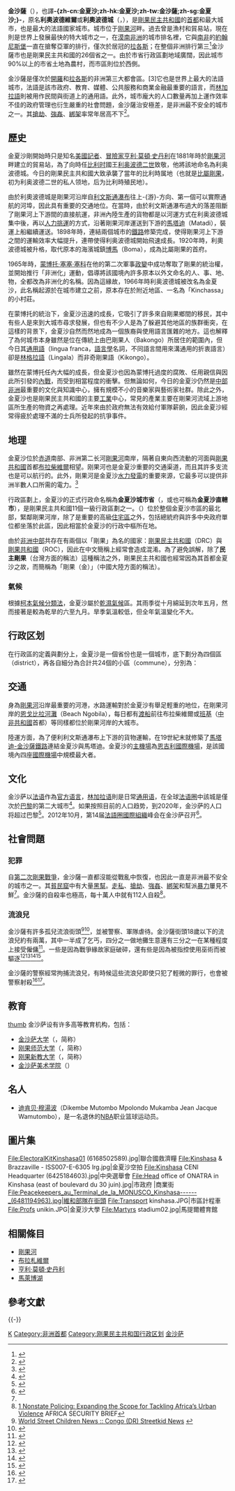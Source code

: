 {{noteTA
|T=zh-cn:金沙萨;zh-hk:金沙薩;zh-tw:金夏沙;zh-sg:金沙萨;
|1=zh-cn:金沙萨;zh-hk:金沙薩;zh-tw:金夏沙;zh-sg:金沙萨;
|2=zh-tw:拉哥斯;zh-cn:拉各斯;zh-hk:拉各斯;
|3=zh-tw:雷堡市;zh-cn:利奥波德维尔;zh-hk:利奧波德維爾;
|4=zh-tw:雷堡城;zh-cn:利奥波德城;zh-hk:利奧波德城;
}}
{{Infobox settlement
<!--See Template:Infobox settlement for additional fields that may be available-->
<!--See the Table at Infobox settlement for all fields and descriptions of usage-->
<!-- Basic info  ---------------->
|name                   = 金沙萨
|official_name           = Ville de Kinshasa
|other_name             =
|native_name            = Kinshasa
|nickname               = Kin la belle<br/>美麗的金夏沙
|Motto                  = Lusk Fasque World Capital
|settlement_type        = 首都 <!-- e.g. Town, Village, City, etc.-->
|total_type             = 城市省 <!-- to set a non-standard label for total area and population rows -->
|motto                  =
<!-- images and maps  ----------->
|image_skyline          = Vue Kinshasa.jpg
|imagesize              =
|image_caption          = 金沙薩市中心和天際線
|image_flag             = Kinshasha Flag.svg
|flag_size              =
|image_seal             = Coat of arms of Kinshasa.svg
|seal_size              = 50px
|image_shield           =
|shield_size            =
|image_map              = 
|mapsize                = 200
|map_caption            = 金沙薩在刚果民主共和国的位置
|pushpin_map            = Democratic Republic of the Congo <!-- the name of a location map as per [[Template:Location_map|Template:Location_map]] -->
|pushpin_label_position = <!-- the position of the pushpin label: left, right, top, bottom, none -->
|pushpin_map_caption    =
|pushpin_mapsize        =
<!-- Location -->
|coordinates_display    = inline,title
|coordinates_region     = CD
|subdivision_type       = 国家
|subdivision_name       = {{COD}}
|subdivision_type1      = [[刚果民主共和国行政区划|省]]
|subdivision_name1      = 金沙萨
|subdivision_type2      =
|subdivision_name2      =
<!-- Smaller parts (e.g. boroughs of a city) and seat of government -->
|seat_type              =行政中心
|seat                   ={{link-en|贡贝区|La Gombe (Kinshasa)|贡贝区}}
|parts_type             ={{link-en|金沙萨市镇列表|Communes of Kinshasa|市镇}}
|parts_style            = coll
|parts                  = <!-- parts text, or header for parts list -->
|p1={{link-en|班达隆瓦|Bandalungwa}}
|p2={{link-en|巴伦布|Barumbu}}
|p3={{link-en|本布|Bumbu}}
|p4={{link-en|贡贝区|Gombe, Kinshasa}}
|p5={{link-en|卡拉姆区|Kalamu}}
|p6={{link-en|卡萨武布 (金沙萨)|Kasa-Vubu}}
|p7={{link-en|金班塞克|Kimbanseke}}
|p8={{link-en|金沙萨市区|Kinshasa (commune)}}
|p9=[[金坦波|金坦波]]
|p10={{link-en|金森索|Kisenso}}
|p11={{link-en|伦巴区|Lemba, Kinshasa}}
|p12={{link-en|利美泰|Limete}}
|p13={{link-en|玲瓦拉|Lingwala}}
|p14={{link-en|马卡拉|Makala}}
|p15={{link-en|马卢库|Maluku, Kinshasa}}
|p16={{link-en|马希纳 (金沙萨)|Masina, Kinshasa}}
|p17={{link-en|马泰泰|Matete}}
|p18={{link-en|恩加夫拉山|Mont Ngafula}}
|p19={{link-en|恩吉利|Ndjili, Kinshasa}}
|p20={{link-en|恩加巴|Ngaba}}
|p21={{link-en|恩加利埃马|Ngaliema}}
|p22={{link-en|恩基里－恩基里|Ngiri-Ngiri}}
|p23={{link-en|恩塞列|Nsele}}
|p24={{link-en|塞兰包|Selembao}}
<!-- Politics ----------------->
|government_footnotes   =
|government_type        =
|leader_title           ={{link-en|金沙萨省长列表|List of Governors of Kinshasa|省长}}
|leader_name            ={{link-en|安德烈·金布塔|André Kimbuta}}
|leader_title1          =  <!-- for places with, say, both a mayor and a city manager -->
|leader_name1           =
|established_title      = 成立
|established_date       = 1881
<!-- Area    --------------------->
|area_magnitude           = 1 E9
|area_footnotes           = <ref name="area">{{cite web|url=http://www.kinshasa.cd/index.php?option=com_content&view=article&id=300|title=Géographie de Kinshasa|publisher=Ville de Kinshasa|accessdate=2012-06-25|archive-url=https://web.archive.org/web/20120723091147/http://www.kinshasa.cd/index.php?option=com_content&view=article&id=300|archive-date=2012-07-23|dead-url=yes}}</ref>
|area_total_km2           = 9965<!-- ALL fields with measurements are subject to automatic unit conversion-->
|area_land_km2            = 
|area_water_km2           =
|area_water_percent       =
|area_urban_footnotes = <ref name="population" />
|area_urban_km2 = 583<!-- ALL fields with measurements are subject to automatic unit conversion-->
<!-- Elevation -------------------------->
|elevation_footnotes      =  <!--for references: use tags-->
|elevation_m              = 240
|elevation_max_m          =
|elevation_min_m          =
<!-- Population   ----------------------->
|population_as_of               =2012
|population_footnotes           =<ref name="population" />
|population_note                =
|population_total               = 9046000
|population_density_km2         = auto
|population_density_sq_mi       =
|population_urban_footnotes = <ref name="population" />
|population_urban = 9046000
|population_density_urban_km2         = auto
|population_blank1_title        =[[國家語言|语言]]
|population_blank1              =[[法语|法语]]
<!-- General information  --------------->
|timezone               = UTC +1
|utc_offset             =
|timezone_DST           =
|utc_offset_DST         =
|coor_type              = <!-- can be used to specify what the coordinates refer to -->
|latd=4 |latm=19 |lats=30 |latNS=S
|longd=15 |longm=19 |longs=20 |longEW=E
<!-- Area/postal codes & others -------->
|postal_code_type       =  <!-- enter ZIP code, Postcode, Post code, Postal code... -->
|postal_code            =
|area_code              = 243 + 9
|website                = [http://www.kinshasa.cd/ www.kinshasa.cd]
|footnotes              =
}}
'''金沙薩'''（{{lang-fr|Kinshasa}}{{IPA-fr|kinʃasa||}}），也譯'''-{zh-cn:金夏沙;zh-hk:金夏沙;zh-tw:金沙薩;zh-sg:金夏沙;}-'''，原名'''利奧波德維爾'''或'''利奧波德城'''（{{lang-fr|Léopoldville}}，{{lang-nl|Leopoldstad}}），是[[剛果民主共和國|剛果民主共和國]]的[[首都|首都]]和最大城市，也是最大的法語國家城市。城市位于[[刚果河|刚果河]]畔。過去曾是漁村和貿易站，現在則是世界上發展最快的特大城市之一，在[[漠南非洲|漠南非洲]]的城市排名裡，它與[[南非|南非]]的[[約翰尼斯堡|約翰尼斯堡]]一直在搶奪亞軍的排行，僅次於居冠的[[拉各斯|拉各斯]]；在整個非洲排行第三<ref name="population">{{cite web |url=http://www.demographia.com/db-worldua.pdf |title=DemographiaWorld Urban Areas - 8th Annual Edition |publisher=[[Demographia|Demographia]] |format=PDF |date=April 2012 |accessdate=2012-06-25 |archive-date=2018-05-03 |archive-url=https://web.archive.org/web/20180503021711/http://www.demographia.com/db-worldua.pdf |dead-url=no }}</ref>金沙薩市也是剛果民主共和國的26個省之一。由於市省行政區劃地域廣闊，因此城市90%以上的市省土地為農村，而市區則位於西側。


金沙薩是僅次於[[開羅|開羅]]和[[拉各斯|拉各斯]]的非洲第三大都會區。[3]它也是世界上最大的法語城市，法語是該市政府、教育、媒體、公共服務和商業金融最重要的語言，而[[林加拉语|林加拉語]]則被用作民間與街道上的通用語。此外，城市龐大的人口數量再加上運作效率不佳的政府管理也衍生嚴重的社會問題，金沙薩治安極差，是非洲最不安全的城市之一。其[[搶劫|搶劫]]、[[強姦|強姦]]、[[綁架|綁架]]率常年居高不下<ref name="安全">{{cite web|url=http://travel.state.gov/travel/cis_pa_tw/cis/cis_1104.html |title=U.S. Dept. of State – Congo, Democratic Republic of the Country Specific Information |accessdate=15 December 2010 |publisher=United States Department of State |deadurl=yes |archiveurl=https://web.archive.org/web/20101219124428/http://travel.state.gov/travel/cis_pa_tw/cis/cis_1104.html |archivedate=2010-12-19}}</ref>。
== 歷史 ==
金夏沙剛開始時只是知名[[美國|美國]][[記者|記者]]、[[冒險者|冒險家]][[亨利·莫頓·史丹利|亨利·莫頓·史丹利]]在1881年時於[[剛果河|剛果河]]畔建立的貿易站，為了向時任[[比利时|比利时]]國王[[利奥波德二世_(比利时)|利奥波德二世]]致敬，他將該地命名為利奥波德城。今日的剛果民主共和國大致承襲了當年的比利時属地（也就是[[比屬剛果|比屬剛果]]，初为利奥波德二世的私人领地，后为比利時殖民地）。

由於利奧波德城是剛果河沿岸自[[李文斯頓瀑布|利文斯通瀑布]]往上-{游}-方向、第一個可以實際通航的河埠，因此具有重要的交通地位。在當時，由於利文斯通瀑布過大的落差阻斷了剛果河上下游間的直接航運，非洲內陸生產的貨物都是以河運方式在利奥波德城集中後，再以[[挑夫|人力挑運]]的方式，沿著剛果河岸運送到下游的[[馬塔迪|馬塔迪]]（Matadi），裝運上船繼續運送。1898年時，連結兩個城市的[[鐵路|鐵路]]修築完成，使得剛果河上下游之間的運輸效率大幅提升，連帶使得利奥波德城開始飛速成長。1920年時，利奧波德城被升格，取代原本的海濱城鎮[[博馬|博馬]]（Boma），成為比屬剛果的首府。

1965年時，[[蒙博托·塞塞·塞科|蒙博托·塞塞·塞科]]在他的第二次軍事[[政變|政變]]中成功奪取了剛果的統治權，並開始推行「非洲化」運動，倡導將該國境內許多原本以外文命名的人、事、地、物，全都改為非洲化的名稱。因為這緣故，1966年時利奥波德城被改名為金夏沙，此名稱起源於在城市建立之前，原本存在於附近地區、一名為「Kinchassa」的小村莊。

在蒙博托的統治下，金夏沙迅速的成長，它吸引了許多來自剛果鄉間的移民，其中有些人是來到大城市尋求發展，但也有不少人是為了躲避其他地區的族群衝突，在這樣的背景下，金夏沙自然而然地成為一個族裔與使用語言匯雜的地方。這也解釋了為何城市本身雖然是位在傳統上由巴剛果人（Bakongo）所居住的範圍內，但今日其[[通用語|通用語]]（lingua franca，[[語言學|語言學]]名詞，不同語言間用來溝通用的折衷語言）卻是[[林格拉語|林格拉語]]（Lingala）而非奇剛果語（Kikongo）。

雖然在蒙博托任內大幅的成長，但金夏沙也因為蒙博托過度的腐敗、任用親信與因此所引發的[[內戰|內戰]]，而受到相當程度的衝擊。但無論如何，今日的金夏沙仍然是[[中部非洲|中部非洲]]最重要的文化與知識中心，擁有規模不小的音樂家與藝術家社群。除此之外，金夏沙也是剛果民主共和國的主要[[工業|工業]]中心，常見的產業主要在剛果河流域上游地區所生產的物資之再處理。近年來由於政府無法有效給付軍隊薪餉，因此金夏沙經常得疲於處理不滿的士兵所發起的抗爭事件。

== 地理 ==

金夏沙位於[[赤道|赤道]]南部、非洲第二长河[[剛果河|剛果河]]南岸，隔著自東向西流動的河面與[[剛果共和國|剛果共和國]]首都[[布拉柴維爾|布拉柴維爾]]相望。刚果河也是金夏沙重要的交通渠道，而且其許多支流也是可以航行的。此外，剛果河是金夏沙[[水力發電|水力發電]]的重要來源，它最多可以提供非洲半數人口所需的電力。<ref>{{cite news|url=http://www.nytimes.com/2007/06/19/business/worldbusiness/19iht-rnrghydro.1.6204822.html|title=Giant dam projects aim to transform African power supplies|accessdate=15 December 2010|work=New York Times|first=Sarah J.|last=Wachter|date=19 June 2007}}</ref>

行政區劃上，金夏沙的正式行政命名稱為'''金夏沙城市省'''（{{lang-fr|Ville-Province de Kinshasa}}，或也可稱為'''金夏沙直轄市'''），是剛果民主共和國11個一級行政區劃之一。{{link-fr|貢貝區|Gombe (Kinshasa)}}（{{lang|fr|La Gombe}}）位於整個金夏沙市區的最北部，緊鄰剛果河岸，除了是重要的高級[[住宅區|住宅區]]之外，包括總統府與許多中央政府單位都坐落於此區，因此相當於金夏沙的行政中樞所在地。

由於[[非洲中部|非洲中部]]共存在有兩個以「剛果」為名的國家：[[剛果民主共和國|剛果民主共和國]]（DRC）與[[剛果共和國|剛果共和國]]（ROC），因此在中文簡稱上經常會造成混淆。為了避免誤解，除了'''民主剛果'''（台灣方面的稱法）這種稱法之外，剛果民主共和國也經常因為其首都金夏沙之故，而簡稱為「剛果（金）」（中國大陸方面的稱法）。

===氣候===
根據[[柯本氣候分類法|柯本氣候分類法]]，金夏沙屬於[[熱帶乾濕季氣候|乾濕氣候]]區。其雨季從十月綿延到次年五月，然而接著是較為乾旱的六至九月。旱季氣溫較低，但全年氣溫變化不大。

{{Weather box
|location = 金夏沙
|metric first = yes
|single line = yes
|Jan record high C = 36
|Feb record high C = 36
|Mar record high C = 36
|Apr record high C = 36
|May record high C = 35
|Jun record high C = 34
|Jul record high C = 32
|Aug record high C = 35
|Sep record high C = 36
|Oct record high C = 36
|Nov record high C = 34
|Dec record high C = 36
|year record high C = 36
|Jan high C = 31
|Feb high C = 31
|Mar high C = 32
|Apr high C = 32
|May high C = 31
|Jun high C = 29
|Jul high C = 27
|Aug high C = 29
|Sep high C = 31
|Oct high C = 31
|Nov high C = 31
|Dec high C = 30
|year high C = 30
|Jan mean C = 26
|Feb mean C = 26.5
|Mar mean C = 27
|Apr mean C = 27
|May mean C = 26.5
|Jun mean C = 24
|Jul mean C = 22.5
|Aug mean C = 23.5
|Sep mean C = 25.5
|Oct mean C = 26
|Nov mean C = 26.5
|Dec mean C = 25.5
|year mean C = 25.5
|Jan low C = 21
|Feb low C = 22
|Mar low C = 22
|Apr low C = 22
|May low C = 22
|Jun low C = 19
|Jul low C = 18
|Aug low C = 18
|Sep low C = 20
|Oct low C = 21
|Nov low C = 22
|Dec low C = 21
|year low C = 21
|Jan record low C = 18
|Feb record low C = 18
|Mar record low C = 18
|Apr record low C = 19
|May record low C = 18
|Jun record low C = 15
|Jul record low C = 14
|Aug record low C = 14
|Sep record low C = 16
|Oct record low C = 15
|Nov record low C = 17
|Dec record low C = 17
|year record low C = 14
|Jan rain days= 11
|Feb rain days= 11
|Mar rain days= 12
|Apr rain days= 16
|May rain days= 12
|Jun rain days= 1
|Jul rain days= 0
|Aug rain days= 1
|Sep rain days= 5
|Oct rain days= 11
|Nov rain days= 16
|Dec rain days= 15
|Jan rain mm = 135
|Feb rain mm = 145
|Mar rain mm = 196
|Apr rain mm = 196
|May rain mm = 159
|Jun rain mm = 8
|Jul rain mm = 3
|Aug rain mm = 3
|Sep rain mm = 30
|Oct rain mm = 119
|Nov rain mm = 222
|Dec rain mm = 142
|Jan sun= 124
|Feb sun= 140
|Mar sun= 155
|Apr sun= 150
|May sun= 155
|Jun sun= 120
|Jul sun= 124
|Aug sun= 155
|Sep sun= 120
|Oct sun= 155
|Nov sun= 150
|Dec sun= 124
|source 1 = BBC Weather<ref name="weather1">{{cite web|url=http://www.bbc.co.uk/weather/2314302|title=Average Conditions Kinshasa, Congo Democratic Republic|accessdate=27 March 2011|publisher=BBC  Weather|archive-date=2013-05-10|archive-url=https://www.webcitation.org/6GW5pUMJc?url=http://www.bbc.co.uk/weather/2314302|dead-url=no}}</ref>
|date=August 2010
}}

== 行政区划 ==
在行政區的定義與劃分上，金夏沙是一個省份也是一個城市，底下劃分為四個區（district），再各自細分為合計共24個的小區（commune），分別為：
{{col|
* {{link-fr|福納區|Funa}}<br>（district de la Funa）
** {{link-fr|班达隆瓦|Bandalungwa}}（{{lang|fr|Bandalungwa}}）
** {{link-fr|本布|Bumbu}}（{{lang|fr|Bumbu}}）
** {{link-fr|卡拉姆区|Kalamu (Kinshasa)|卡拉姆}}（Kalamu）
** {{link-fr|卡萨武布区|Kasa-Vubu (commune)|卡薩武布}}（{{lang|fr|Kasa-Vubu}}）
** {{link-fr|马卡拉|Makala}}（Makala）
** {{link-fr|恩基里－恩基里|Ngiri-Ngiri}}（{{lang|fr|Ngiri-Ngiri}}）
** {{link-fr|塞兰包|Selembao}}（{{lang|fr|Selembao}}）
|
* {{link-fr|盧昆加區|Lukunga (district)}}<br>（district de la Lukunga）
** {{link-fr|巴伦布|Barumbu}}（{{lang|fr|Barumbu}}）
** {{link-fr|贡贝区|Gombe (Kinshasa)|貢貝}}（{{lang|fr|Gombe}}）
** {{link-fr|金沙萨区|Kinshasa (commune)|金夏沙}}（{{lang|fr|Kinshasa}}）
** [[金坦波|金坦波]]（{{lang|fr|Kintambo}}）
** {{link-fr|玲瓦拉|Lingwala}}（{{lang|fr|Lingwala}}）
** {{link-fr|恩加利埃马|Ngaliema}}（{{lang|fr|Ngaliema}}）
|
* {{link-fr|蒙丹巴區|Mont-Amba}}<br>（district de Mont-Amba）
** {{link-fr|金森索|Kisenso}}（{{lang|fr|Kinsenso}}）
** {{link-fr|伦巴区|Lemba (Kinshasa)|伦巴}}（{{lang|fr|Lemba}}）
** {{link-fr|利美泰|Limete}}（{{lang|fr|Limete}}）
** {{link-fr|马泰泰|Matete}}（{{lang|fr|Matete}}）
** {{link-fr|恩加巴|Ngaba}}（{{lang|fr|Ngaba}}）
** {{link-fr|恩加夫拉山|Mont-Ngafula}}（{{lang|fr|Mont Ngafula}}）
|
* {{link-fr|特香古區|Tshangu}}<br>（district de la Tshangu）
** {{link-fr|金班塞克|Kimbanseke}}（{{lang|fr|Kimbanseke}}）
** {{link-fr|马卢库|Maluku (Kinshasa)}}（{{lang|fr|Maluku}}）
** {{link-fr|马希纳区|Masina}}（{{lang|fr|Masina}}）
** {{link-fr|恩吉利|Ndjili}}（{{lang|fr|Ndjili}}）
** {{link-fr|恩塞勒|Nsele}}（{{lang|fr|Nsele}}）
}}
{{Image|zh-hans=Malaibohu-zh.png|zh-hant=Malaibohu-zh-tw.png|thumb|right|250px|-{zh-hans:金沙萨与布拉柴维尔隔刚果河相望; zh-hant:金夏沙與布拉札維爾隔剛果河相望;}-}}
{{金沙萨行政区|right}}

== 交通 ==
身為[[剛果河|剛果河]]沿岸最重要的河港，水路運輸對於金夏沙有舉足輕重的地位，在剛果河岸的[[恩戈比拉河灘|恩戈比拉河灘]]（Beach Ngobila），每日都有[[渡輪|渡船]]前往布拉柴維爾或[[班基|班基]]（[[中非共和國|中非共和國]]首都）等同樣都位於剛果河岸的大城市。

陸運方面，為了便利利文斯通瀑布上下游的貨物運輸，在19世紀末就修築了[[馬塔迪-金沙薩鐵路|馬塔迪-金沙薩鐵路]]連結金夏沙與馬塔迪。金夏沙的[[機場|主機場]]為[[恩吉利國際機場|恩吉利國際機場]]，是該國境內四座[[國際機場|國際機場]]中規模最大者。

==文化==
金沙萨以[[法语|法语]]作為[[官方语言|官方语言]]，[[林加拉语|林加拉语]]則是日常[[通用语|通用语]]，在全球[[法语圈|法语圈]]中該城是僅次於[[巴黎|巴黎]]的第二大城市<ref>{{cite book |url=http://books.google.fr/books?id=Le_8WMk1Pr4C&lpg=PA111&dq=french%20lingala%20kinshasa&pg=PA103#v=onepage&q&f=false |title=Globalization and Language Vitality: Perspectives from Africa, pp. 103 & 109 |author=Cécile B. Vigouroux & Salikoko S. Mufwene |accessdate=2012-06-25}}</ref>。如果按照目前的人口趋势，到2020年，金沙萨的人口将超过巴黎<ref>{{cite web|url=http://esa.un.org/unpd/wup/CD-ROM/WUP2011-F11a-30_Largest_Cities.xls |title=Time series of the population of the 30 largest urban agglomerations in 2011 ranked by population size, 1950-2025 |publisher=United Nations, Population Division |format=XLS |accessdate=2012-06-25 |deadurl=yes |archiveurl=https://web.archive.org/web/20120704051126/http://esa.un.org/unpd/wup/CD-ROM/WUP2011-F11a-30_Largest_Cities.xls |archivedate=2012-07-04 }}</ref>。2012年10月，第14届[[法語圈國際組織|法語圈國際組織]]峰会在金沙萨召开<ref>{{cite web |url=http://www.francophonie.org/XIVe-Sommet-de-la-Francophonie,36849.html |title=XIVe Sommet de la Francophonie |publisher=[[Organisation_internationale_de_la_Francophonie|OIF]] |accessdate=2012-06-25 |archive-url=https://web.archive.org/web/20120619065536/http://www.francophonie.org/XIVe-Sommet-de-la-Francophonie,36849.html |archive-date=2012-06-19 |dead-url=yes }}</ref>。

==社會問題==
===犯罪===
自[[第二次剛果戰爭|第二次剛果戰爭]]，金沙薩一直都沒能從戰亂中恢復，也因此一直是非洲最不安全的城市之一。其[[貧民窟|貧民窟]]中有大量[[黑幫|黑幫]]。[[走私|走私]]、[[搶劫|搶劫]]、[[強姦|強姦]]、[[綁架|綁架]]和幫派[[暴力|暴力]]屢見不鮮<ref name="安全"/>。金沙薩的自殺率也極高，每十萬人中就有112人自殺<ref>[http://africacenter.org/wp-content/uploads/2010/09/AfricaBrief-7.pdf 1 Nonstate Policing: Expanding the Scope for Tackling Africa’s Urban Violence] {{Wayback|url=http://africacenter.org/wp-content/uploads/2010/09/AfricaBrief-7.pdf |date=20111005100432 }} AFRICA SECURITY BRIEF</ref>。

===流浪兒===
金沙薩有許多孤兒流浪街頭<ref>[http://streetkidnews.blogsome.com/category/1/africa/congo-dr/ World Street Children News :: Congo (DR) Streetkid News] {{webarchive|url=https://web.archive.org/web/20100903033957/http://streetkidnews.blogsome.com/category/1/africa/congo-dr/ |date=2010-09-03 }}</ref><ref>{{cite news|last=Manson|first=Katrina|url=http://www.reuters.com/article/idUSTRE66L2TB20100722?sp=true|title=Congo's children battle witchcraft accusations|agency=Reuters|date=22 July 2010|accessdate=14 March 2011|archive-date=2019-07-01|archive-url=https://web.archive.org/web/20190701030844/https://www.reuters.com/article/us-congo-democratic-witches/congos-children-battle-witchcraft-accusations-idUSTRE66L2TB20100722?sp=true|dead-url=no}}</ref>，並被警察、軍隊虐待。金沙薩街頭18歲以下的流浪兒約有兩萬，其中一半成了乞丐，四分之一做地攤生意還有三分之一在某種程度上接受僱傭<ref>{{cite web|url=http://africaaction.typepad.com/justafrica/2009/07/african-street-children-kinshasa-drc.html|title=Street Children in Kinshasa|publisher=Africa Action|date=8 July 2009|accessdate=14 March 2011|archive-date=2011-08-11|archive-url=https://web.archive.org/web/20110811051604/http://africaaction.typepad.com/justafrica/2009/07/african-street-children-kinshasa-drc.html|dead-url=no}}</ref>。一些是因為戰爭緣故家庭破碎，還有些是因為被指控使用巫術而被驅逐<ref>{{cite web|url=http://www.warchild.org.uk/our_projects/democratic_republic_of_congo/blog/child-witches-in-kinshasa|title=A night on the streets with Kinshasa's 'child witches'|publisher=War Child UK – Warchild.org.uk|accessdate=14 March 2011|archive-date=2011-02-12|archive-url=https://web.archive.org/web/20110212202739/http://www.warchild.org.uk/our_projects/democratic_republic_of_congo/blog/child-witches-in-kinshasa|dead-url=no}}</ref><ref>{{cite web|url=http://www.gvnet.com/streetchildren/Congo.htm|title=Danballuff – Children of Congo: From War to Witches(video)|publisher=Gvnet.com|accessdate=14 March 2011|archive-date=2011-07-24|archive-url=https://web.archive.org/web/20110724075658/http://www.gvnet.com/streetchildren/Congo.htm|dead-url=no}}</ref><ref>{{cite web |url=http://english.people.com.cn/200706/01/eng20070601_379840.html |title=Africa Feature: Around 20,000 street children wander in Kinshasa |publisher=English.people.com.cn |date=1 June 2007 |accessdate=14 March 2011 |archive-date=2012-10-17 |archive-url=https://web.archive.org/web/20121017203028/http://english.people.com.cn/200706/01/eng20070601_379840.html |dead-url=no }}</ref><ref>{{cite web |url=http://www.gvnet.com/streetchildren/Congo.htm |title=Prevalence, Abuse & Exploitation of Street Children |publisher=Gvnet.com |accessdate=14 March 2011 |archive-date=2011-07-24 |archive-url=https://web.archive.org/web/20110724075658/http://www.gvnet.com/streetchildren/Congo.htm |dead-url=no }}</ref>。

金沙薩的警察經常拘捕流浪兒，有時候這些流浪兒即使只犯了輕微的罪行，也會被警察射殺<ref>{{cite news|url=http://news.bbc.co.uk/1/hi/world/africa/1494555.stm |title=Police shoot dead street child in Kinshasa|publisher=BBC News|date=16 August 2001|accessdate=14 March 2011}}</ref><ref>{{Cite news|url=https://www.thenewslens.com/article/4603|title=或許不該被生下來：被內戰、愛滋、巫術迷信囚禁在街頭的金夏沙孩子|author=|last=Chi|first=Zou|date=2014-06-11|work=|newspaper=The News Lens 關鍵評論網|accessdate=2017-10-15|language=zh-TW}}</ref>。

== 教育 ==
[[图像:Rectorat_Unikin.jpg|thumb]]
金沙萨设有许多高等教育机构，包括：
* [[金沙萨大学|金沙萨大学]]（{{lang|fr|L'Université de Kinshasa}}，简称{{lang|fr|UNIKIN}}）
* [[刚果师范大学|刚果师范大学]]（{{lang|fr|Université pédagogique nationale}}，简称{{lang|fr|UPN}}）
* [[刚果新教大学|刚果新教大学]]（{{lang|fr|Université protestante du Congo}}，简称{{lang|fr|UPC}}）
* [[金沙萨美术学院|金沙萨美术学院]]（{{lang|fr|Académie des Beaux-Arts}}）

== 名人 ==
* [[迪肯贝·穆湯波|迪肯贝·穆湯波]]（Dikembe Mutombo Mpolondo Mukamba Jean Jacque Wamutombo），是一名退休的[[NBA|NBA]]职业篮球运动员。

==圖片集==
<gallery>
File:ElectoralKitKinshasa01 (6168502589).jpg|聯合國救濟糧
File:Kinshasa & Brazzaville - ISS007-E-6305 lrg.jpg|金夏沙空拍
File:Kinshasa CENI Headquarter (6425184603).jpg|中央選舉會
File:Head office of ONATRA in Kinshasa (east of boulevard du 30 juin).jpg|市政府
|商業街
File:Peacekeepers_au_Terminal_de_la_MONUSCO_Kinshasa------_(6481194963).jpg|維和部隊在街頭
File:Transport kinshasa.JPG|市區計程車
File:Profs unikin.JPG|金夏沙大學
File:Martyrs stadium02.jpg|馬提爾體育館
</gallery>

== 相關條目 ==
{{Commonscat|Kinshasa}}
* [[剛果河|剛果河]]
* [[布拉札維爾|布拉札維爾]]
* [[亨利·莫頓·史丹利|亨利·莫頓·史丹利]]
* [[馬萊博湖|馬萊博湖]]

== 參考文獻 ==
{{Reflist|30em}}

{{-}}
{{RDC}}

{{Authority control}}

[[Category:剛果民主共和國城市|K]]
[[Category:非洲首都|Category:非洲首都]]
[[Category:刚果民主共和国行政区划|Category:刚果民主共和国行政区划]]
[[Category:金沙萨|]]